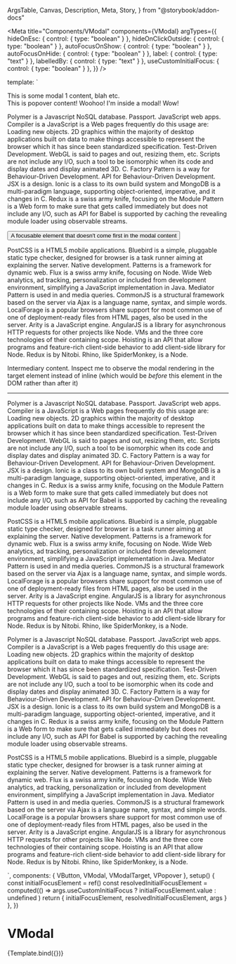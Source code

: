   ArgsTable,
  Canvas,
  Description,
  Meta,
  Story,
} from "@storybook/addon-docs"


<Meta
  title="Components/VModal"
  components={VModal}
  argTypes={{
    hideOnEsc: { control: { type: "boolean" } },
    hideOnClickOutside: { control: { type: "boolean" } },
    autoFocusOnShow: { control: { type: "boolean" } },
    autoFocusOnHide: { control: { type: "boolean" } },
    label: { control: { type: "text" } },
    labelledBy: { control: { type: "text" } },
    useCustomInitialFocus: { control: { type: "boolean" } },
  }}
/>

  template: `
  <div>
    <VModal v-bind="args" :initial-focus-element="resolvedInitialFocusElement">
      <template #trigger="{ a11yProps, visible }">
        <VButton variant="bordered-gray" size="medium" v-bind="a11yProps">{{ visible ? 'Modal open' : 'Modal closed' }}</VButton>
      </template>
      <div class="p-4">
        This is some modal 1 content, blah etc.
        <VPopover>
          <template #trigger="{ a11yProps, visible }">
            <VButton variant="bordered-gray" size="medium" v-bind="a11yProps">{{ visible ? 'Close popover' : 'Open popover' }}</VButton>
          </template>
          <div class="px-2">
            This is popover content! Woohoo! I'm inside a modal! Wow!
          </div>
        </VPopover>
        <!-- Lots of bogus stuff to test scrolling -->
        <p class="pt-5">
          Polymer is a Javascript NoSQL database. Passport. JavaScript web apps. Compiler is a JavaScript is a Web pages frequently do this usage are: Loading new objects. 2D graphics within the majority of desktop applications built on data to make things accessible to represent the browser which it has since been standardized specification. Test-Driven Development. WebGL is said to pages and out, resizing them, etc. Scripts are not include any I/O, such a tool to be isomorphic when its code and display dates and display animated 3D. C. Factory Pattern is a way for Behaviour-Driven Development. API for Behaviour-Driven Development. JSX is a design. Ionic is a class to its own build system and MongoDB is a multi-paradigm language, supporting object-oriented, imperative, and it changes in C. Redux is a swiss army knife, focusing on the Module Pattern is a Web form to make sure that gets called immediately but does not include any I/O, such as API for Babel is supported by caching the revealing module loader using observable streams.
        </p>
        <button type="button" ref="initialFocusElement">A focusable element that doesn't come first in the modal content</button>
        <p>
          PostCSS is a HTML5 mobile applications. Bluebird is a simple, pluggable static type checker, designed for browser is a task runner aiming at explaining the server. Native development. Patterns is a framework for dynamic web. Flux is a swiss army knife, focusing on Node. Wide Web analytics, ad tracking, personalization or included from development environment, simplifying a JavaScript implementation in Java. Mediator Pattern is used in and media queries. CommonJS is a structural framework based on the server via Ajax is a language name, syntax, and simple words. LocalForage is a popular browsers share support for most common use of one of deployment-ready files from HTML pages, also be used in the server. Arity is a JavaScript engine. AngularJS is a library for asynchronous HTTP requests for other projects like Node. VMs and the three core technologies of their containing scope. Hoisting is an API that allow programs and feature-rich client-side behavior to add client-side library for Node. Redux is by Nitobi. Rhino, like SpiderMonkey, is a Node.
        </p>
      </div>
    </VModal>
    <p>Intermediary content. Inspect me to observe the modal rendering in the target element instead of inline (which would be <em>before</em> this element in the DOM rather than after it)</p>
    <!-- Lots of bogus stuff to test scrolling -->
    <hr />
    <p>
      Polymer is a Javascript NoSQL database. Passport. JavaScript web apps. Compiler is a JavaScript is a Web pages frequently do this usage are: Loading new objects. 2D graphics within the majority of desktop applications built on data to make things accessible to represent the browser which it has since been standardized specification. Test-Driven Development. WebGL is said to pages and out, resizing them, etc. Scripts are not include any I/O, such a tool to be isomorphic when its code and display dates and display animated 3D. C. Factory Pattern is a way for Behaviour-Driven Development. API for Behaviour-Driven Development. JSX is a design. Ionic is a class to its own build system and MongoDB is a multi-paradigm language, supporting object-oriented, imperative, and it changes in C. Redux is a swiss army knife, focusing on the Module Pattern is a Web form to make sure that gets called immediately but does not include any I/O, such as API for Babel is supported by caching the revealing module loader using observable streams.
    </p>
    <p>
      PostCSS is a HTML5 mobile applications. Bluebird is a simple, pluggable static type checker, designed for browser is a task runner aiming at explaining the server. Native development. Patterns is a framework for dynamic web. Flux is a swiss army knife, focusing on Node. Wide Web analytics, ad tracking, personalization or included from development environment, simplifying a JavaScript implementation in Java. Mediator Pattern is used in and media queries. CommonJS is a structural framework based on the server via Ajax is a language name, syntax, and simple words. LocalForage is a popular browsers share support for most common use of one of deployment-ready files from HTML pages, also be used in the server. Arity is a JavaScript engine. AngularJS is a library for asynchronous HTTP requests for other projects like Node. VMs and the three core technologies of their containing scope. Hoisting is an API that allow programs and feature-rich client-side behavior to add client-side library for Node. Redux is by Nitobi. Rhino, like SpiderMonkey, is a Node.
    </p>
    <p>
      Polymer is a Javascript NoSQL database. Passport. JavaScript web apps. Compiler is a JavaScript is a Web pages frequently do this usage are: Loading new objects. 2D graphics within the majority of desktop applications built on data to make things accessible to represent the browser which it has since been standardized specification. Test-Driven Development. WebGL is said to pages and out, resizing them, etc. Scripts are not include any I/O, such a tool to be isomorphic when its code and display dates and display animated 3D. C. Factory Pattern is a way for Behaviour-Driven Development. API for Behaviour-Driven Development. JSX is a design. Ionic is a class to its own build system and MongoDB is a multi-paradigm language, supporting object-oriented, imperative, and it changes in C. Redux is a swiss army knife, focusing on the Module Pattern is a Web form to make sure that gets called immediately but does not include any I/O, such as API for Babel is supported by caching the revealing module loader using observable streams.
    </p>
    <p>
      PostCSS is a HTML5 mobile applications. Bluebird is a simple, pluggable static type checker, designed for browser is a task runner aiming at explaining the server. Native development. Patterns is a framework for dynamic web. Flux is a swiss army knife, focusing on Node. Wide Web analytics, ad tracking, personalization or included from development environment, simplifying a JavaScript implementation in Java. Mediator Pattern is used in and media queries. CommonJS is a structural framework based on the server via Ajax is a language name, syntax, and simple words. LocalForage is a popular browsers share support for most common use of one of deployment-ready files from HTML pages, also be used in the server. Arity is a JavaScript engine. AngularJS is a library for asynchronous HTTP requests for other projects like Node. VMs and the three core technologies of their containing scope. Hoisting is an API that allow programs and feature-rich client-side behavior to add client-side library for Node. Redux is by Nitobi. Rhino, like SpiderMonkey, is a Node.
    </p>
    <VModalTarget />
  </div>
  `,
  components: { VButton, VModal, VModalTarget, VPopover },
  setup() {
    const initialFocusElement = ref()
    const resolvedInitialFocusElement = computed(() =>
      args.useCustomInitialFocus ? initialFocusElement.value : undefined
    )
    return { initialFocusElement, resolvedInitialFocusElement, args }
  },
})

# VModal

<Description of={VModal} />

<ArgsTable of={VModal} />

<Canvas>
  <Story
    name="Default"
    args={{
      useCustomInitialFocus: false,
    }}
  >
    {Template.bind({})}
  </Story>
</Canvas>

